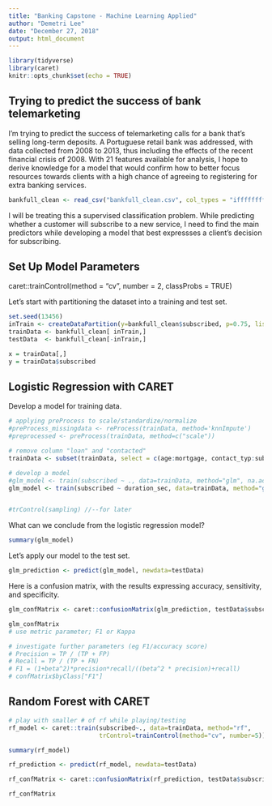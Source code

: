 ```yaml
---
title: "Banking Capstone - Machine Learning Applied"
author: "Demetri Lee"
date: "December 27, 2018"
output: html_document
---
```


```r
library(tidyverse)
library(caret)
knitr::opts_chunk$set(echo = TRUE)
```

## Trying to predict the success of bank telemarketing

I'm trying to predict the success of telemarketing calls for a bank that's 
selling long-term deposits. A Portuguese retail bank was addressed, with data 
collected from 2008 to 2013, thus including the effects of the recent 
financial crisis of 2008. With 21 features available for analysis, I hope to 
derive knowledge for a model that would confirm how to better focus resources 
towards clients with a high chance of agreeing to registering for extra 
banking services. 

```r
bankfull_clean <- read_csv("bankfull_clean.csv", col_types = "ifffffffffiiiicdddddfl")
```

I will be treating this a supervised classification problem. While predicting 
whether a customer will subscribe to a new service, I need to find the main 
predictors while developing a model that best expressses a client's decision 
for subscribing. 

## Set Up Model Parameters

caret::trainControl(method = "cv", number = 2, classProbs = TRUE)

Let's start with partitioning the dataset into a training and test set.
```r
set.seed(13456)
inTrain <- createDataPartition(y=bankfull_clean$subscribed, p=0.75, list=FALSE)
trainData <- bankfull_clean[ inTrain,]
testData  <- bankfull_clean[-inTrain,]

x = trainData[,]
y = trainData$subscribed

```

## Logistic Regression with CARET

Develop a model for training data. 
```r

# applying preProcess to scale/standardize/normalize
#preProcess_missingdata <- reProcess(trainData, method='knnImpute')
#preprocessed <- preProcess(trainData, method=c("scale"))

# remove column "loan" and "contacted"
trainData <- subset(trainData, select = c(age:mortgage, contact_typ:subscribed))

# develop a model
#glm_model <- train(subscribed ~ ., data=trainData, method="glm", na.action=na.omit)
glm_model <- train(subscribed ~ duration_sec, data=trainData, method="glm", na.action=na.omit)


#trControl(sampling) //--for later

```

What can we conclude from the logistic regression model? 
```r
summary(glm_model)
```


Let's apply our model to the test set.
```r
glm_prediction <- predict(glm_model, newdata=testData)
```

Here is a confusion matrix, with the results expressing accuracy, sensitivity, 
and specificity.
```r
glm_confMatrix <- caret::confusionMatrix(glm_prediction, testData$subscribed, mode="everything") 

glm_confMatrix
# use metric parameter; F1 or Kappa

# investigate further parameters (eg F1/accuracy score)
# Precision = TP / (TP + FP)
# Recall = TP / (TP + FN)
# F1 = (1+beta^2)*precision*recall/((beta^2 * precision)+recall)
# confMatrix$byClass["F1"]

```


## Random Forest with CARET
```r
# play with smaller # of rf while playing/testing
rf_model <- caret::train(subscribed~., data=trainData, method="rf",
                         trControl=trainControl(method="cv", number=5))

summary(rf_model)

```


```r
rf_prediction <- predict(rf_model, newdata=testData)
```

```r
rf_confMatrix <- caret::confusionMatrix(rf_prediction, testData$subscribed, mode="everything")

rf_confMatrix
```

